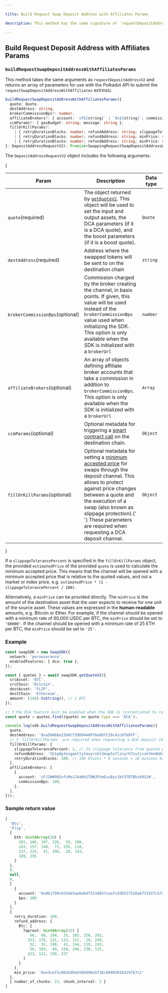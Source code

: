 ```yaml
---

title: Build Request Swap Deposit Address with Affiliates Params

description: This method has the same signature of `requestDepositAddressV2`, but it returns an array of parameters to be passed to the Polkadot API to open a deposit channel.

---
```


## Build Request Deposit Address with Affiliates Params

### `buildRequestSwapDepositAddressWithAffiliatesParams`

This method takes the same arguments as `requestDepositAddressV2` and returns an
array of parameters for use with the Polkadot API to submit the
`requestSwapDepositAddressWithAffiliates` extrinsic.

```typescript copy
buildRequestSwapDepositAddressWithAffiliatesParams({
  quote: Quote,
  destAddress: string,
  brokerCommissionBps?: number,
  affiliateBrokers?: { account: `cF${string}` | `0x${string}`; commissionBps: number }[],
  ccmParams?: { gasBudget: string; message: string },
  fillOrKillParams?:
    | { retryDurationBlocks: number; refundAddress: string; slippageTolerancePercent: string | number }
    | { retryDurationBlocks: number; refundAddress: string; minPrice: string },
    | { retryDurationBlocks: number; refundAddress: string; minPrice: string },
}: DepositAddressRequestV2): Promise<SwappingRequestSwapDepositAddressWithAffiliates>
```

The `DepositAddressRequestV2` object includes the following arguments:

{
<table>
  <thead>
    <tr>
      <th width="223">Param</th>
      <th width="371">Description</th>
      <th width="244.33333333333331">Data type</th>
    </tr>
  </thead>
  <tbody>
    <tr>
      <td>
        <code>quote</code><span class="param-required-label">(required)</span>
      </td>
      <td>
        The object returned by <a href="/swapping/integrations/javascript-sdk/get-quote/v2"><code>getQuoteV2</code></a>.
        This object will be used to set the input and output assets, the DCA parameters (if it is a DCA quote),
        and the boost parameters (if it is a boost quote).
      </td>
      <td><code>Quote</code></td>
    </tr>
    <tr>
      <td>
        <code>destAddress</code><span class="param-required-label">(required)</span>
      </td>
      <td>
        Address where the swapped tokens will be sent to on the destination
        chain
      </td>
      <td><code>string</code></td>
    </tr>
    <tr>
        <td><code>brokerCommissionBps</code><span class="param-optional-label">(optional)</span></td>
        <td>
            Commission charged by the broker creating the channel, in basis points.
            If given, this value will be used instead of the <code>brokerCommissionBps</code> value
            used when initializing the SDK.
            This option is only available when the SDK is initialized with a <code>brokerUrl</code>
        </td>
        <td><code>number</code></td>
    </tr>
    <tr>
        <td><code>affiliateBrokers</code><span class="param-optional-label">(optional)</span></td>
        <td>
            An array of objects defining affiliate broker accounts that take a commission
            in addition to <code>brokerCommissionBps</code>.
            This option is only available when the SDK is initialized with a <code>brokerUrl</code>
        </td>
        <td><code>Array</code></td>
    </tr>
    <tr>
      <td>
        <code>ccmParams</code><span class="param-optional-label">(optional)</span>
      </td>
      <td>
        Optional metadata for triggering a <a href="/swapping/integrations/advanced/cross-chain-messaging/cross-chain-messaging">smart contract call</a> on the
        destination chain.
      </td>
      <td><code>Object</code></td>
    </tr>
    <tr>
      <td>
        <code>fillOrKillParams</code><span class="param-optional-label">(optional)</span>
      </td>
      <td>
        Optional metadata for setting a <a href="/swapping/swapping-basics#minimum-accepted-price-slippage-protection">minimum accepted price</a> for swaps through the deposit channel. This allows to
        protect against price changes between a quote and the execution of a swap (also known as slippage protection).{' '}
        <span class="text-white font-bold">These parameters are required when requesting a DCA deposit channel.</span>
      </td>
      <td><code>Object</code></td>
    </tr>
  </tbody>
</table>
}

If a `slippageTolerancePercent` is specified in the `fillOrKillParams` object,
the provided `estimatedPrice` of the provided `quote` is used to calculate the
minimum accepted price. This means that the channel will be opened with a
minimum accepted price that is relative to the quoted values, and not a market
or index price, e.g. `estimatedPrice * (1 - slippageTolerancePercent / 100)`.

Alternatively, a `minPrice` can be provided directly. The `minPrice` is the
amount of the destination asset that the user expects to receive for one unit of
the source asset. These values are expressed in the **human-readable** amounts,
e.g. Bitcoin or Ether. For example, if the channel should be opened with a
minimum rate of 60,000 USDC per BTC, the `minPrice` should be set to `'60000'`.
If the channel should be opened with a minimum rate of 25 ETH per BTC, the
`minPrice` should be set to `'25'`.

### Example

```ts
const swapSDK = new SwapSDK({
  network: 'perseverance',
  enabledFeatures: { dca: true },
});

const { quotes } = await swapSDK.getQuoteV2({
  srcAsset: 'BTC',
  srcChain: 'Bitcoin',
  destAsset: 'FLIP',
  destChain: 'Ethereum',
  amount: (1e8).toString(), // 1 BTC
});

// ❗ the DCA feature must be enabled when the SDK is instantiated to receive DCA quotes ❗
const quote = quotes.find((quote) => quote.type === 'DCA');

console.log(sdk.buildRequestSwapDepositAddressWithAffiliatesParams({
  quote,
  destAddress: '0xa56A6be23b6Cf39D9448FF6e897C29c41c8fbDFF',
  // ❗ `fillOrKillParams` are required when requesting a DCA deposit channel ❗
  fillOrKillParams: {
    slippageTolerancePercent: 1, // 1% slippage tolerance from quoted price
    refundAddress: 'tb1p8p3xsgaeltylmvyrskt3mup5x7lznyrh7vu2jvvk7mn8mhm6clksl5k0sm', // address to which assets are refunded
    retryDurationBlocks: 100, // 100 blocks * 6 seconds = 10 minutes before deposits are refunded
  },
  affiliateBrokers: [
    {
      account: 'cFJ1WW9QSvfzMoJJ4aNtGT8WJPtmEuxByc1kV37DTBkzA9S1W',
      commissionBps: 100,
    },
  ],
}));
```

### Sample return value

```ts
[
  'Btc',
  'Flip',
  {
    Eth: Uint8Array(20) [
      165, 106, 107, 226,  59, 108,
      243, 157, 148,  72, 255, 110,
      137, 124,  41, 196,  28, 143,
      189, 255
    ]
  },
  0,
  null,
  0,
  [
    {
      account: '0x061f99c033eb3ae6a64f323d037ceafcd3b537528a6f31927c5fd56e4625e532',
      bps: 100
    }
  ],
  {
    retry_duration: 100,
    refund_address: {
      Btc: {
        Taproot: Uint8Array(32) [
           56,  98, 104,  35, 185, 250, 201,
          253, 176, 131, 133, 151,  29, 240,
           52,  55, 190,  41, 144, 119, 243,
           56, 169,  49, 150, 246, 230, 125,
          223, 122, 199, 237
        ]
      }
    },
    min_price: '0xe3cef5c082bd9a5589496a5736c8940301bd197b7c2'
  },
  { number_of_chunks: 23, chunk_interval: 2 }
]
```
